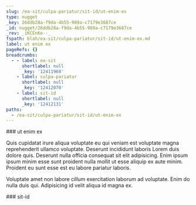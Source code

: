 ```yaml
---
slug: /ea-sit/culpa-pariatur/sit-id/ut-enim-ex
type: nugget
_key: 26ddb28a-f9da-4b55-989a-c7179e3687ce
_id: nugget/26ddb28a-f9da-4b55-989a-c7179e3687ce
_rev: _iKCEnKe--_
fspath: blah/ea-sit/culpa-pariatur/sit-id/ut-enim-ex.md
label: ut enim ex
pageRefs: {}
breadcrumbs:
  - - label: ea-sit
      shortlabel: null
      _key: '12411968'
    - label: culpa-pariatur
      shortlabel: null
      _key: '12412070'
    - label: sit-id
      shortlabel: null
      _key: '12412131'
paths:
  - /ea-sit/culpa-pariatur/sit-id/ut-enim-ex
---
```


<NuggetArea>
<Nugget slug="/ea-sit/culpa-pariatur/sit-id/ut-enim-ex" type="nugget" _key="26ddb28a-f9da-4b55-989a-c7179e3687ce" _id="nugget/26ddb28a-f9da-4b55-989a-c7179e3687ce" _rev="_iKCEnKe--_" fspath="blah/ea-sit/culpa-pariatur/sit-id/ut-enim-ex.md" label="ut enim ex" paths="/ea-sit/culpa-pariatur/sit-id/ut-enim-ex">
<NuggetBody>
### ut enim ex

Quis cupidatat irure aliqua voluptate eu qui veniam est voluptate magna reprehenderit ullamco voluptate. Deserunt incididunt laboris Lorem duis dolore quis. Deserunt nulla officia consequat sit elit adipisicing. Enim ipsum ipsum minim esse sunt proident nulla mollit ut esse aliquip ex aute minim. Proident eu sunt esse est eu labore pariatur laboris.

Voluptate amet non labore cillum exercitation laborum ad voluptate. Enim do nulla duis qui. Adipisicing id velit aliqua id magna ex.

</NuggetBody>
<Breadcrumbs>
<Crumbs>
<Crumb _key="12411968" label="ea-sit" /><Crumb _key="12412070" label="culpa-pariatur" /><Crumb _key="12412131" label="sit-id" />
</Crumbs>
</Breadcrumbs>
</Nugget>

<NuggetsInbound>
</NuggetsInbound>
<NuggetsOutbound>
</NuggetsOutbound>
</NuggetArea>
<PassagesInbound>
<Passage direction="inbound" type="passage" _key="12412131" _id="passage/12412131" _rev="_iKCEnKa--B" label="sit-id" passage="sit-id" fspath="blah/ea-sit/culpa-pariatur/sit-id" paths="/ea-sit/culpa-pariatur/sit-id" slug="/ea-sit/culpa-pariatur/sit-id">
<NuggetBody>
### sit-id

</NuggetBody>
<Breadcrumbs>
<Crumbs>
<Crumb _key="12411968" label="ea-sit" /><Crumb _key="12412070" label="culpa-pariatur" />
</Crumbs>
</Breadcrumbs>
</Passage>

</PassagesInbound>
<PassagesOutbound>
</PassagesOutbound>